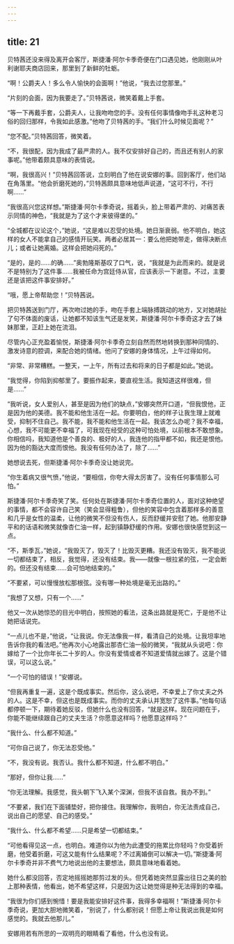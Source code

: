 ```yaml
---
---
---
```

title: 21
---




贝特茜还没来得及离开会客厅，斯捷潘·阿尔卡季奇便在门口遇见她，他刚刚从叶利谢耶夫商店回来，那里到了新鲜的牡蛎。

“啊！公爵夫人！多么令人愉快的会面啊！”他说，“我去过您那里。”

“片刻的会面，因为我要走了。”贝特茜说，微笑着戴上手套。

“等一下再戴手套，公爵夫人，让我吻吻您的手。没有任何事情像吻手礼这种老习俗的回归那样，令我如此感激。”他吻了贝特茜的手。“我们什么时候见面呢？”

“您不配。”贝特茜回答，微笑着。

“不，我很配，因为我成了最严肃的人。我不仅安排好自己的，而且还有别人的家事呢。”他带着颇具意味的表情说。

“啊，我很高兴！”贝特茜回答说，立刻明白了他在说安娜的事。回到客厅，他们站在角落里。“他会折磨死她的，”贝特茜颇具意味地低声说道，“这可不行，不行啊……”

“我很高兴您这样想。”斯捷潘·阿尔卡季奇说，摇着头，脸上带着严肃的、对痛苦表示同情的神色，“我就是为了这个才来彼得堡的。”

“全城都在议论这个，”她说，“这是难以忍受的处境。她日渐衰弱。他不明白，她这样的女人不能拿自己的感情开玩笑。两者必居其一：要么他把她带走，做得决断点儿；或者让她离婚。这样会把她闷死的。”

“是的，是的……的确……”奥勃隆斯基叹了口气，说，“我就是为此而来的。就是说不是特别为了这件事……我被任命为宫廷侍从官，应该表示一下谢意。不过，主要还是该把这件事安排好。”

“哦，愿上帝帮助您！”贝特茜说。

把贝特茜送到门厅，再次吻过她的手，吻在手套上端脉搏跳动的地方，又对她胡扯了句不体面的废话，让她都不知该生气还是发笑，斯捷潘·阿尔卡季奇这才去了妹妹那里，正赶上她在流泪。

尽管内心正充盈着愉悦，斯捷潘·阿尔卡季奇立刻自然而然地转换到那种同情的、激发诗意的腔调，来配合她的情绪。他问了安娜的身体情况，上午过得如何。

“非常、非常糟糕。一整天，一上午，所有过去和将来的日子都是如此。”她说。

“我觉得，你陷到抑郁里了。要振作起来，要直视生活。我知道这样很难，但是……”

“我听说，女人爱别人，甚至是因为他们的缺点，”安娜突然开口道，“但我恨他，正是因为他的美德。我不能和他生活在一起。你要明白，他的样子让我生理上就难受，抑制不住自己。我不能，我不能和他生活在一起。我该怎么办呢？我不幸福，心想，我不可能更不幸福了，可我现在经受的这种可怕处境，以前根本不敢想象。你相信吗，我知道他是个善良的、极好的人，我连他的指甲都不如，我还是恨他。因为他的豁达大度而恨他。我没有任何办法了，除了……”

她想说去死，但斯捷潘·阿尔卡季奇没让她说完。

“你生着病又很气愤，”他说，“要相信，你夸大得太厉害了。没有任何事情那么可怕。”

斯捷潘·阿尔卡季奇笑了笑。任何处在斯捷潘·阿尔卡季奇位置的人，面对这种绝望的事情，都不会容许自己笑（笑会显得粗鲁），但他的笑容中包含着那样多的善意和几乎是女性的温柔，让他的微笑不但没有伤人，反而舒缓并安慰了她。他那安静平和的话语和微笑就像杏仁油一样，起到镇静舒缓的作用。安娜也很快感觉到这一点。

“不，斯季瓦，”她说，“我毁灭了，毁灭了！比毁灭更糟。我还没有毁灭，我不能说一切都结束了，相反，我觉得，还没有结束。我——就像一根拉紧的弦，一定会断的。但还没有结束……会可怕地结束的。”

“不要紧，可以慢慢放松那根弦。没有哪一种处境是毫无出路的。”

“我想了又想，只有一个……”

他又一次从她惊恐的目光中明白，按照她的看法，这条出路就是死亡，于是他不让她把话说完。

“一点儿也不是，”他说，“让我说。你无法像我一样，看清自己的处境。让我坦率地告诉你我的看法吧。”他再次小心地露出那杏仁油一般的微笑，“我就从头说吧：你嫁给了一个比你年长二十岁的人。你没有爱情或者不知道爱情就出嫁了。这是个错误，可以这么说。”

“一个可怕的错误！”安娜说。

“但我再重复一遍，这是个既成事实。然后你，这么说吧，不幸爱上了你丈夫之外的人。这是不幸，但这也是既成事实。而你的丈夫承认并宽恕了这件事。”他每句话都停顿一下，期待着她反驳，但她什么也没有回答，“就是这样。现在问题在于，你能不能继续跟自己的丈夫生活？你愿意这样吗？他愿意这样吗？”

“我什么、什么都不知道。”

“可你自己说了，你无法忍受他。”

“不，我没有说。我否认。我什么都不知道，什么都不明白。”

“那好，但你让我……”

“你无法理解。我感觉，我头朝下飞入某个深渊，但我不该自救。我办不到。”

“不要紧，我们在下面铺垫好，把你接住。我理解你，我明白，你无法责成自己，说出自己的愿望、自己的感受。”

“我什么、什么都不希望……只是希望一切都结束。”

“可他看得见这一点，也明白。难道你以为他为此遭受的拖累比你轻吗？你受着折磨，他受着折磨，可这又能有什么结果呢？不过离婚倒可以解决一切。”斯捷潘·阿尔卡季奇并非不费气力地说出他的主要想法，颇具意味地看着她。

她什么都没回答，否定地摇摇她那剪过发的头。但凭着她突然显露出往日之美的脸上那种表情，他看出，她不希望这样，只是因为这让她觉得是种无法得到的幸福。

“我很为你们感到惋惜！要是我能安排好这件事，我得多幸福啊！”斯捷潘·阿尔卡季奇说，更加大胆地微笑着，“别说了，什么都别说！但愿上帝让我说出我是如何感觉的。我就去他那儿。”

安娜用若有所思的一双明亮的眼睛看了看他，什么也没有说。